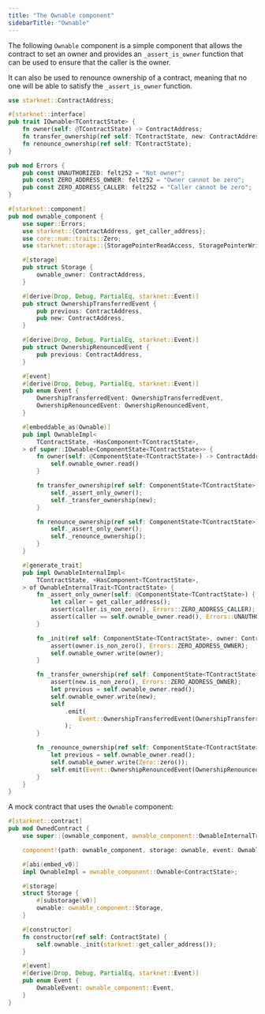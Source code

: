 ```yaml
---
title: "The Ownable component"
sidebarTitle: "Ownable"
---
```


The following `Ownable` component is a simple component that allows the contract to set an owner and provides an `_assert_is_owner` function that can be used to ensure that the caller is the owner.

It can also be used to renounce ownership of a contract, meaning that no one will be able to satisfy the `_assert_is_owner` function.

```rust
use starknet::ContractAddress;

#[starknet::interface]
pub trait IOwnable<TContractState> {
    fn owner(self: @TContractState) -> ContractAddress;
    fn transfer_ownership(ref self: TContractState, new: ContractAddress);
    fn renounce_ownership(ref self: TContractState);
}

pub mod Errors {
    pub const UNAUTHORIZED: felt252 = "Not owner";
    pub const ZERO_ADDRESS_OWNER: felt252 = "Owner cannot be zero";
    pub const ZERO_ADDRESS_CALLER: felt252 = "Caller cannot be zero";
}

#[starknet::component]
pub mod ownable_component {
    use super::Errors;
    use starknet::{ContractAddress, get_caller_address};
    use core::num::traits::Zero;
    use starknet::storage::{StoragePointerReadAccess, StoragePointerWriteAccess};

    #[storage]
    pub struct Storage {
        ownable_owner: ContractAddress,
    }

    #[derive(Drop, Debug, PartialEq, starknet::Event)]
    pub struct OwnershipTransferredEvent {
        pub previous: ContractAddress,
        pub new: ContractAddress,
    }

    #[derive(Drop, Debug, PartialEq, starknet::Event)]
    pub struct OwnershipRenouncedEvent {
        pub previous: ContractAddress,
    }

    #[event]
    #[derive(Drop, Debug, PartialEq, starknet::Event)]
    pub enum Event {
        OwnershipTransferredEvent: OwnershipTransferredEvent,
        OwnershipRenouncedEvent: OwnershipRenouncedEvent,
    }

    #[embeddable_as(Ownable)]
    pub impl OwnableImpl<
        TContractState, +HasComponent<TContractState>,
    > of super::IOwnable<ComponentState<TContractState>> {
        fn owner(self: @ComponentState<TContractState>) -> ContractAddress {
            self.ownable_owner.read()
        }

        fn transfer_ownership(ref self: ComponentState<TContractState>, new: ContractAddress) {
            self._assert_only_owner();
            self._transfer_ownership(new);
        }

        fn renounce_ownership(ref self: ComponentState<TContractState>) {
            self._assert_only_owner();
            self._renounce_ownership();
        }
    }

    #[generate_trait]
    pub impl OwnableInternalImpl<
        TContractState, +HasComponent<TContractState>,
    > of OwnableInternalTrait<TContractState> {
        fn _assert_only_owner(self: @ComponentState<TContractState>) {
            let caller = get_caller_address();
            assert(caller.is_non_zero(), Errors::ZERO_ADDRESS_CALLER);
            assert(caller == self.ownable_owner.read(), Errors::UNAUTHORIZED);
        }

        fn _init(ref self: ComponentState<TContractState>, owner: ContractAddress) {
            assert(owner.is_non_zero(), Errors::ZERO_ADDRESS_OWNER);
            self.ownable_owner.write(owner);
        }

        fn _transfer_ownership(ref self: ComponentState<TContractState>, new: ContractAddress) {
            assert(new.is_non_zero(), Errors::ZERO_ADDRESS_OWNER);
            let previous = self.ownable_owner.read();
            self.ownable_owner.write(new);
            self
                .emit(
                    Event::OwnershipTransferredEvent(OwnershipTransferredEvent { previous, new }),
                );
        }

        fn _renounce_ownership(ref self: ComponentState<TContractState>) {
            let previous = self.ownable_owner.read();
            self.ownable_owner.write(Zero::zero());
            self.emit(Event::OwnershipRenouncedEvent(OwnershipRenouncedEvent { previous }));
        }
    }
}
```

A mock contract that uses the `Ownable` component:

```rust
#[starknet::contract]
pub mod OwnedContract {
    use super::{ownable_component, ownable_component::OwnableInternalTrait};

    component!(path: ownable_component, storage: ownable, event: OwnableEvent);

    #[abi(embed_v0)]
    impl OwnableImpl = ownable_component::Ownable<ContractState>;

    #[storage]
    struct Storage {
        #[substorage(v0)]
        ownable: ownable_component::Storage,
    }

    #[constructor]
    fn constructor(ref self: ContractState) {
        self.ownable._init(starknet::get_caller_address());
    }

    #[event]
    #[derive(Drop, Debug, PartialEq, starknet::Event)]
    pub enum Event {
        OwnableEvent: ownable_component::Event,
    }
}
```
